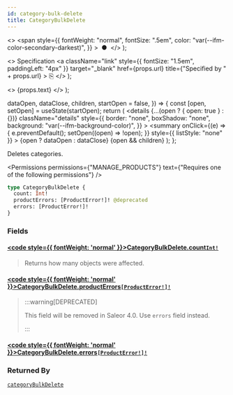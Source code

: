 ```yaml
---
id: category-bulk-delete
title: CategoryBulkDelete
---
```


  <>
    <span
      style={{
        fontWeight: "normal",
        fontSize: ".5em",
        color: "var(--ifm-color-secondary-darkest)",
      }}
    >
      &nbsp;●&nbsp;
    </span>
  </>
);

  <>
    Specification
    <a
      className="link"
      style={{ fontSize: "1.5em", paddingLeft: "4px" }}
      target="\_blank"
      href={props.url}
      title={"Specified by " + props.url}
    >
      ⎘
    </a>
  </>
);

  <>
    <span className={props.class}>{props.text}</span>
  </>
);


  dataOpen,
  dataClose,
  children,
  startOpen = false,
}) => {
  const [open, setOpen] = useState(startOpen);
  return (
    <details
      {...(open ? { open: true } : {})}
      className="details"
      style={{
        border: "none",
        boxShadow: "none",
        background: "var(--ifm-background-color)",
      }}
    >
      <summary
        onClick={(e) => {
          e.preventDefault();
          setOpen((open) => !open);
        }}
        style={{ listStyle: "none" }}
      >
        {open ? dataOpen : dataClose}
      </summary>
      {open && children}
    </details>
  );
};

Deletes categories.

<Permissions
  permissions={"MANAGE_PRODUCTS"}
  text={"Requires one of the following permissions"}
/>

```graphql
type CategoryBulkDelete {
  count: Int!
  productErrors: [ProductError!]! @deprecated
  errors: [ProductError!]!
}
```

### Fields

#### [<code style={{ fontWeight: 'normal' }}>CategoryBulkDelete.<b>count</b></code>](#)<Bullet />[`Int!`](../../../api-reference/miscellaneous/scalars/int) <Badge class="badge badge--secondary" text="non-null"/> <Badge class="badge badge--secondary" text="scalar"/> <Badge class="badge badge--secondary" text="miscellaneous"/>

> Returns how many objects were affected.

#### [<code style={{ fontWeight: 'normal' }}>CategoryBulkDelete.<b>productErrors</b></code>](#)<Bullet />[`[ProductError!]!`](../../../api-reference/products/objects/product-error) <Badge class="badge badge--deprecated badge--secondary" text="deprecated"/> <Badge class="badge badge--secondary" text="non-null"/> <Badge class="badge badge--secondary" text="object"/> <Badge class="badge badge--secondary" text="products"/>

> :::warning[DEPRECATED]
>
> This field will be removed in Saleor 4.0. Use `errors` field instead.
>
> :::

#### [<code style={{ fontWeight: 'normal' }}>CategoryBulkDelete.<b>errors</b></code>](#)<Bullet />[`[ProductError!]!`](../../../api-reference/products/objects/product-error) <Badge class="badge badge--secondary" text="non-null"/> <Badge class="badge badge--secondary" text="object"/> <Badge class="badge badge--secondary" text="products"/>

>

### Returned By

[`categoryBulkDelete`](../../../api-reference/products/mutations/category-bulk-delete) <Badge class="badge badge--secondary" text="mutation"/>

